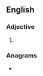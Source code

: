 ==English==

===Adjective===
{{head|en|superlative adjective}}

# {{en-superlative of|salty}}

===Anagrams===
* {{anagrams|en|a=aeilsstt|slatiest}}